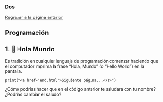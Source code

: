 ### Dos

<a href="start.html">Regresar a la página anterior</a>


## Programación

## 1. 👋 Hola Mundo
Es tradición en cualquier lenguaje de programación comenzar haciendo que el computador imprima la frase "Hola, Mundo" (o "Hello World") en la pantalla.

```pyodide-python
print("<a href='end.html'>Siguiente página...</a>")
```

::: {.callout-tip collapse="false" title="Desafío:"}
¿Cómo podrías hacer que en el código anterior te saludara con tu nombre? ¿Podrías cambiar el saludo?
:::